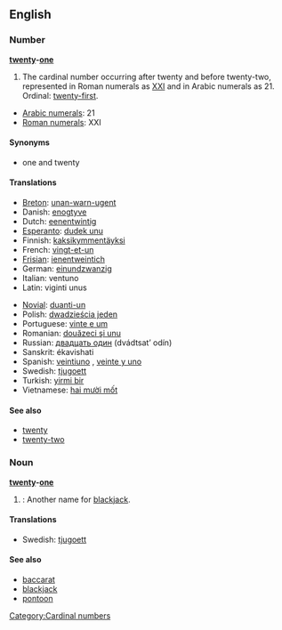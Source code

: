 ==English==

===Number===
'''[[twenty]]-[[one]]'''
# The cardinal number occurring after twenty and before twenty-two, represented in Roman numerals as [[XXI]] and in Arabic numerals as 21.  Ordinal: [[twenty-first]].
*[[w:Arabic Numerals|Arabic numerals]]: 21
*[[w:Roman numerals|Roman numerals]]: XXI

====Synonyms====
*one and twenty

====Translations====
{{top}}
*[[Breton]]: [[unan-warn-ugent]]
*Danish: [[enogtyve]]
*Dutch: [[eenentwintig]] {{f}}
*[[Esperanto]]: [[dudek unu]]
*Finnish: [[kaksikymmentäyksi]]
*French: [[vingt-et-un]] {{m}}
*[[Frisian]]: [[ienentweintich]]
*German: [[einundzwanzig]] {{f}}
*Italian: ventuno
*Latin: viginti unus
{{mid}}
*[[Novial]]: [[duanti-un]]
*Polish: [[dwadzieścia jeden]]
*Portuguese: [[vinte e um]] {{m}}
*Romanian: [[douăzeci şi unu]]
*Russian: [[двадцать один]] (dvádtsat’ odín)
*Sanskrit: ékavi{{m}}shati
*Spanish: [[veintiuno]] {{m}}, [[veinte y uno]] {{m}}
*Swedish: [[tjugoett]]
*Turkish: [[yirmi bir]]
*Vietnamese: [[hai mười mốt]]
{{bottom}}

====See also====
*[[twenty]]
*[[twenty-two]]

===Noun===
'''[[twenty]]-[[one]]'''
# {{cattag|Card games}}: Another name for [[blackjack]].

====Translations====
*Swedish: [[tjugoett]] {{n}}

====See also====
*[[baccarat]]
*[[blackjack]]
*[[pontoon]]

[[Category:Cardinal numbers]]